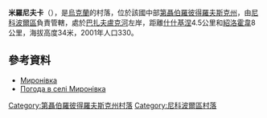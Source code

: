 {{coord|47|47|23|N|34|4|10|E|scale:30000_region:UA|display=title}}

'''米羅尼夫卡'''（{{lang-uk|Миронівка}}），是[[烏克蘭|烏克蘭]]的村落，位於該國中部[[第聶伯羅彼得羅夫斯克州|第聶伯羅彼得羅夫斯克州]]，由[[尼科波爾區|尼科波爾區]]負責管轄，處於[[巴扎夫盧克河|巴扎夫盧克河]]左岸，距離[[什什基涅_(尼科波爾區)|什什基涅]]4.5公里和[[紹洛霍韋|紹洛霍韋]]8公里，海拔高度34米，2001年人口330。

==參考資料==
* [http://gska2.rada.gov.ua/pls/z7502/A005?rdat1=06.12.2007&rf7571=5823 Миронівка]{{dead link|date=2018年4月 |bot=InternetArchiveBot |fix-attempted=yes }}
* [http://weather.in.ua/ua/dnepropetrovskaja/15771 Погода в селі Миронівка]

{{DEFAULTSORT:Миронівка}}
[[Category:第聶伯羅彼得羅夫斯克州村落|Category:第聶伯羅彼得羅夫斯克州村落]]
[[Category:尼科波爾區村落|Category:尼科波爾區村落]]


{{Dnipropetrovsk-geo-stub}}